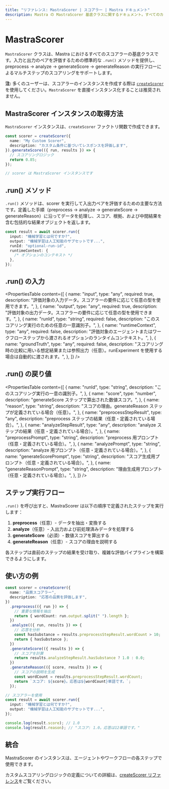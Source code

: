 ```yaml
---
title: "リファレンス: MastraScorer | スコアラー | Mastra ドキュメント"
description: Mastra の MastraScorer 基底クラスに関するドキュメント。すべてのカスタムおよび組み込みスコアラーの基盤となるクラスです。
---
```


# MastraScorer

`MastraScorer` クラスは、Mastra におけるすべてのスコアラーの基底クラスです。入力と出力のペアを評価するための標準的な `.run()` メソッドを提供し、preprocess → analyze → generateScore → generateReason の実行フローによるマルチステップのスコアリングをサポートします。

**注:** 多くのユーザーは、スコアラーのインスタンスを作成する際は [`createScorer`](./create-scorer) を使用してください。`MastraScorer` を直接インスタンス化することは推奨されません。

## MastraScorer インスタンスの取得方法

`MastraScorer` インスタンスは、`createScorer` ファクトリ関数で作成できます。

```typescript
const scorer = createScorer({
  name: "My Custom Scorer",
  description: "カスタム条件に基づいてレスポンスを評価します",
}).generateScore(({ run, results }) => {
  // スコアリングロジック
  return 0.85;
});

// scorer は MastraScorer インスタンスです
```


## .run() メソッド

`.run()` メソッドは、scorer を実行して入出力ペアを評価するための主要な方法です。定義した手順（preprocess → analyze → generateScore → generateReason）に沿ってデータを処理し、スコア、根拠、および中間結果を含む包括的な結果オブジェクトを返します。

```typescript
const result = await scorer.run({
  input: "機械学習とは何ですか?",
  output: "機械学習は人工知能のサブセットです...",
  runId: "optional-run-id",
  runtimeContext: {
    /* オプションのコンテキスト */
  },
});
```


## .run() の入力

<PropertiesTable
  content={[
    {
      name: "input",
      type: "any",
      required: true,
      description:
        "評価対象の入力データ。スコアラーの要件に応じて任意の型を使用できます。",
    },
    {
      name: "output",
      type: "any",
      required: true,
      description:
        "評価対象の出力データ。スコアラーの要件に応じて任意の型を使用できます。",
    },
    {
      name: "runId",
      type: "string",
      required: false,
      description: "このスコアリング実行のための任意の一意識別子。",
    },
    {
      name: "runtimeContext",
      type: "any",
      required: false,
      description:
        "評価対象のエージェントまたはワークフローステップから渡されるオプションのランタイムコンテキスト。",
    },
    {
      name: "groundTruth",
      type: "any",
      required: false,
      description:
        "スコアリング時の比較に用いる想定結果または参照出力（任意）。runExperiment を使用する場合は自動的に渡されます。",
    },
  ]}
/>

## .run() の戻り値

<PropertiesTable
  content={[
    {
      name: "runId",
      type: "string",
      description: "このスコアリング実行の一意の識別子。",
    },
    {
      name: "score",
      type: "number",
      description: "generateScore ステップで算出された数値スコア。",
    },
    {
      name: "reason",
      type: "string",
      description:
        "スコアの理由。generateReason ステップが定義されている場合（任意）。",
    },
    {
      name: "preprocessStepResult",
      type: "any",
      description: "preprocess ステップの結果（任意・定義されている場合）。",
    },
    {
      name: "analyzeStepResult",
      type: "any",
      description: "analyze ステップの結果（任意・定義されている場合）。",
    },
    {
      name: "preprocessPrompt",
      type: "string",
      description: "preprocess 用プロンプト（任意・定義されている場合）。",
    },
    {
      name: "analyzePrompt",
      type: "string",
      description: "analyze 用プロンプト（任意・定義されている場合）。",
    },
    {
      name: "generateScorePrompt",
      type: "string",
      description: "スコア生成用プロンプト（任意・定義されている場合）。",
    },
    {
      name: "generateReasonPrompt",
      type: "string",
      description: "理由生成用プロンプト（任意・定義されている場合）。",
    },
  ]}
/>

## ステップ実行フロー

`.run()` を呼び出すと、MastraScorer は以下の順序で定義されたステップを実行します：

1. **preprocess**（任意）- データを抽出・変換する
2. **analyze**（任意）- 入出力および前処理済みデータを処理する
3. **generateScore**（必須）- 数値スコアを算出する
4. **generateReason**（任意）- スコアの理由を説明する

各ステップは直前のステップの結果を受け取り、複雑な評価パイプラインを構築できるようにします。

## 使い方の例

```typescript
const scorer = createScorer({
  name: "品質スコアラー",
  description: "応答の品質を評価します",
})
  .preprocess(({ run }) => {
    // 重要な情報を抽出
    return { wordCount: run.output.split(" ").length };
  })
  .analyze(({ run, results }) => {
    // 応答を分析
    const hasSubstance = results.preprocessStepResult.wordCount > 10;
    return { hasSubstance };
  })
  .generateScore(({ results }) => {
    // スコアを計算
    return results.analyzeStepResult.hasSubstance ? 1.0 : 0.0;
  })
  .generateReason(({ score, results }) => {
    // スコアの説明を生成
    const wordCount = results.preprocessStepResult.wordCount;
    return `スコア: ${score}。応答は${wordCount}単語です。`;
  });

// スコアラーを使用
const result = await scorer.run({
  input: "機械学習とは何ですか?",
  output: "機械学習は人工知能のサブセットです...",
});

console.log(result.score); // 1.0
console.log(result.reason); // "スコア: 1.0。応答は12単語です。"
```


## 統合

MastraScorer のインスタンスは、エージェントやワークフローの各ステップで使用できます。

カスタムスコアリングロジックの定義についての詳細は、[createScorer リファレンス](./create-scorer)をご覧ください。
